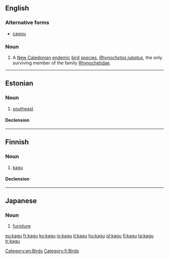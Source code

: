 {{also|kägu}}
==English==
{{wikipedia}}

===Alternative forms===
*[[cagou]]

===Noun===
{{en-noun}}

# A [[New Caledonia]]n [[endemic]] [[bird]] [[species]], ''[[Rhynochetos jubatus]]'', the only surviving member of the family [[Rhynochetidae]].

[[Category:en:Birds]]

----

==Estonian==

===Noun===
{{et-noun}}

# [[southeast]]

====Declension====
{{rfinfl|lang=et|type=declension}}

----

==Finnish==

===Noun===
{{fi-noun}}

# [[kagu]] {{gloss|''Rhynochetos jubatus''}}

====Declension====
{{fi-decl-valo|kag|||u}}

[[Category:fi:Birds]]

----

==Japanese==

===Noun===
{{ja-noun|r|hira=かぐ}}

# {{ja-def|家具}} [[furniture]]

[[eu:kagu]]
[[fr:kagu]]
[[ko:kagu]]
[[io:kagu]]
[[it:kagu]]
[[hu:kagu]]
[[pl:kagu]]
[[fi:kagu]]
[[ta:kagu]]
[[tr:kagu]]